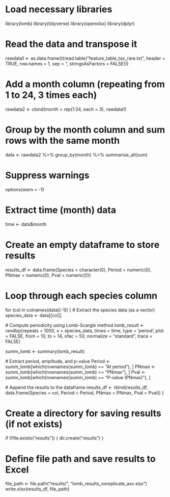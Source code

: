 # Load necessary libraries
library(lomb)
library(tidyverse)
library(openxlsx)
library(dplyr)

# Read the data and transpose it
rawdata1 <- as.data.frame(t(read.table("feature_table_tax_rare.txt", 
                                       header = TRUE, row.names = 1, 
                                       sep = "\t", stringsAsFactors = FALSE)))

# Add a month column (repeating from 1 to 24, 3 times each)
rawdata2 <- cbind(month = rep(1:24, each = 3), rawdata1)

# Group by the month column and sum rows with the same month
data <- rawdata2 %>%
  group_by(month) %>%
  summarise_all(sum)

# Suppress warnings
options(warn = -1)

# Extract time (month) data
time <- data$month

# Create an empty dataframe to store results
results_df <- data.frame(Species = character(0), Period = numeric(0), 
                         PNmax = numeric(0), Pval = numeric(0))

# Loop through each species column
for (col in colnames(data)[-1]) {
  # Extract the species data (as a vector)
  species_data <- data[[col]]
  
  # Compute periodicity using Lomb-Scargle method
  lomb_result <- randlsp(repeats = 1000, x = species_data, times = time, 
                         type = 'period', plot = FALSE, from = 10, to = 14, 
                         ofac = 50, normalize = "standard", trace = FALSE)
  
  summ_lomb <- summary(lomb_result)
  
  # Extract period, amplitude, and p-value
  Period <- summ_lomb[which(rownames(summ_lomb) == "At  period"), ] 
  PNmax <- summ_lomb[which(rownames(summ_lomb) == "PNmax"), ]
  Pval <- summ_lomb[which(rownames(summ_lomb) == "P-value (PNmax)"), ]
  
  # Append the results to the dataframe
  results_df <- rbind(results_df, data.frame(Species = col, Period = Period, 
                                             PNmax = PNmax, Pval = Pval))
}

# Create a directory for saving results (if not exists)
if (!file.exists("results")) {
  dir.create("results")
}

# Define file path and save results to Excel
file_path <- file.path("results/", "lomb_results_noreplicate_asv.xlsx")
write.xlsx(results_df, file_path)

